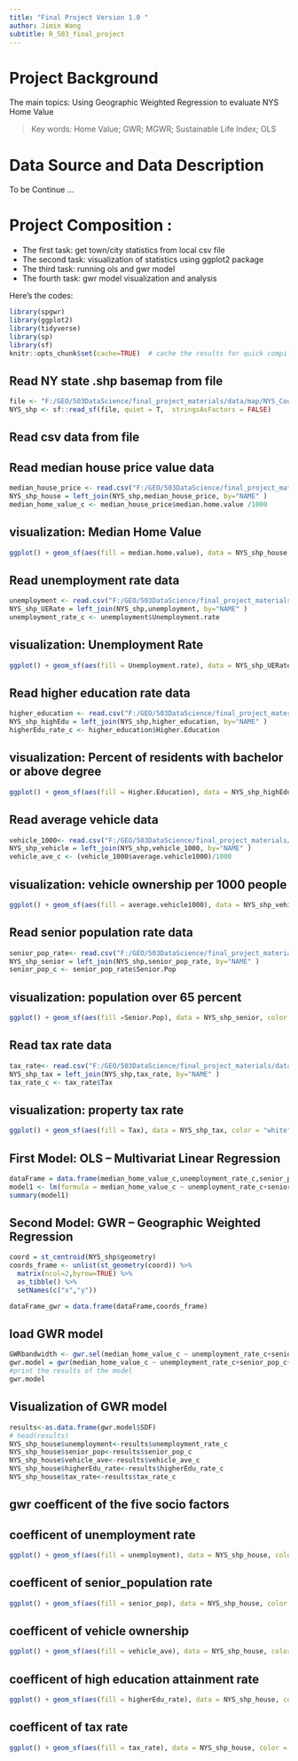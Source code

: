 ```yaml
---
title: "Final Project Version 1.0 "
author: Jimin Wang
subtitle: R_503_final_project
---
```


# Project Background
The main topics: Using Geographic Weighted Regression to evaluate NYS Home Value  

> Key words: Home Value; GWR; MGWR; Sustainable Life Index; OLS

# Data Source and Data Description

To be Continue ...

# Project Composition :

* The first task: get town/city statistics from local csv file 
* The second task: visualization of statistics using ggplot2 package
* The third task: running ols and gwr model
* The fourth task: gwr model visualization and analysis

Here's the codes: 
```r
library(spgwr)
library(ggplot2)
library(tidyverse)
library(sp)
library(sf)
knitr::opts_chunk$set(cache=TRUE)  # cache the results for quick compiling
```

## Read NY state .shp basemap from file
```r
file <- "F:/GEO/503DataScience/final_project_materials/data/map/NYS_County/Counties.shp"
NYS_shp <- sf::read_sf(file, quiet = T,  stringsAsFactors = FALSE)
```


## Read csv data from file
## Read median house price value data
```r
median_house_price <- read.csv("F:/GEO/503DataScience/final_project_materials/data/2014_county/median_house_value_2014.csv")
NYS_shp_house = left_join(NYS_shp,median_house_price, by="NAME" )
median_home_value_c <- median_house_price$median.home.value /1000
```

## visualization: Median Home Value
```r
ggplot() + geom_sf(aes(fill = median.home.value), data = NYS_shp_house,color = "white") + scale_fill_viridis_c(option = "plasma")
```


## Read unemployment rate data
```r
unemployment <- read.csv("F:/GEO/503DataScience/final_project_materials/data/2014_county/unemploymentRate_2014.csv")
NYS_shp_UERate = left_join(NYS_shp,unemployment, by="NAME" )
unemployment_rate_c <- unemployment$Unemployment.rate
```

## visualization: Unemployment Rate
```r
ggplot() + geom_sf(aes(fill = Unemployment.rate), data = NYS_shp_UERate,color = "white") + scale_fill_viridis_c(option = "plasma")
```


## Read higher education rate data
```r
higher_education <- read.csv("F:/GEO/503DataScience/final_project_materials/data/2014_county/high_education_rate_2014.csv")
NYS_shp_highEdu = left_join(NYS_shp,higher_education, by="NAME" )
higherEdu_rate_c <- higher_education$Higher.Education
```

## visualization: Percent of residents with bachelor or above degree
```r
ggplot() + geom_sf(aes(fill = Higher.Education), data = NYS_shp_highEdu, color = "white") + scale_fill_viridis_c(option = "plasma")
```


## Read average vehicle data
```r
vehicle_1000<- read.csv("F:/GEO/503DataScience/final_project_materials/data/2014_county/vehicle_ownership_2014.csv")
NYS_shp_vehicle = left_join(NYS_shp,vehicle_1000, by="NAME" )
vehicle_ave_c <- (vehicle_1000$average.vehicle1000)/1000
```

## visualization: vehicle ownership per 1000 people
```r
ggplot() + geom_sf(aes(fill = average.vehicle1000), data = NYS_shp_vehicle, color = "white") + scale_fill_viridis_c(option = "plasma")
```

## Read senior population rate data
```r
senior_pop_rate<- read.csv("F:/GEO/503DataScience/final_project_materials/data/2014_county/senior_population_2014.csv")
NYS_shp_senior = left_join(NYS_shp,senior_pop_rate, by="NAME" )
senior_pop_c <- senior_pop_rate$Senior.Pop
```

## visualization: population over 65 percent
```r
ggplot() + geom_sf(aes(fill =Senior.Pop), data = NYS_shp_senior, color = "white") + scale_fill_viridis_c(option = "plasma")
```

## Read tax rate data
```r
tax_rate<- read.csv("F:/GEO/503DataScience/final_project_materials/data/2014_county/property_tax_rate_2014.csv")
NYS_shp_tax = left_join(NYS_shp,tax_rate, by="NAME" )
tax_rate_c <- tax_rate$Tax
```

## visualization: property tax rate
```r
ggplot() + geom_sf(aes(fill = Tax), data = NYS_shp_tax, color = "white") + scale_fill_viridis_c(option = "plasma")
```


## First Model: OLS -- Multivariat Linear Regression
```r
dataFrame = data.frame(median_home_value_c,unemployment_rate_c,senior_pop_c,vehicle_ave_c,higherEdu_rate_c,tax_rate_c)
model1 <- lm(formula = median_home_value_c ~ unemployment_rate_c+senior_pop_c+vehicle_ave_c+higherEdu_rate_c+tax_rate_c,dataFrame)
summary(model1)
```

## Second Model: GWR -- Geographic Weighted Regression
```r
coord = st_centroid(NYS_shp$geometry)
coords_frame <- unlist(st_geometry(coord)) %>% 
  matrix(ncol=2,byrow=TRUE) %>% 
  as_tibble() %>% 
  setNames(c("x","y"))

dataFrame_gwr = data.frame(dataFrame,coords_frame)
```

## load GWR model
```r
GWRbandwidth <- gwr.sel(median_home_value_c ~ unemployment_rate_c+senior_pop_c+vehicle_ave_c+higherEdu_rate_c+tax_rate_c, data=dataFrame_gwr, coords=cbind(dataFrame_gwr$x,dataFrame_gwr$y),adapt=T) 
gwr.model = gwr(median_home_value_c ~ unemployment_rate_c+senior_pop_c+vehicle_ave_c+higherEdu_rate_c+tax_rate_c, data=dataFrame_gwr, coords=cbind(dataFrame_gwr$x,dataFrame_gwr$y), adapt=GWRbandwidth, hatmatrix=TRUE, se.fit=TRUE) 
#print the results of the model
gwr.model
```

## Visualization of GWR model
```r
results<-as.data.frame(gwr.model$SDF)
# head(results)
NYS_shp_house$unemployment<-results$unemployment_rate_c
NYS_shp_house$senior_pop<-results$senior_pop_c
NYS_shp_house$vehicle_ave<-results$vehicle_ave_c
NYS_shp_house$higherEdu_rate<-results$higherEdu_rate_c
NYS_shp_house$tax_rate<-results$tax_rate_c
```


## gwr coefficent of the five socio factors 
## coefficent of unemployment rate
```r
ggplot() + geom_sf(aes(fill = unemployment), data = NYS_shp_house, color = "white") + scale_fill_viridis_c(option = "plasma")

```

## coefficent of senior_population rate
```r
ggplot() + geom_sf(aes(fill = senior_pop), data = NYS_shp_house, color = "white") + scale_fill_viridis_c(option = "plasma")

```

## coefficent of vehicle ownership
```r
ggplot() + geom_sf(aes(fill = vehicle_ave), data = NYS_shp_house, color = "white") + scale_fill_viridis_c(option = "plasma")

```

## coefficent of high education attainment rate
```r
ggplot() + geom_sf(aes(fill = higherEdu_rate), data = NYS_shp_house, color = "white") + scale_fill_viridis_c(option = "plasma")

```

## coefficent of tax rate
```r
ggplot() + geom_sf(aes(fill = tax_rate), data = NYS_shp_house, color = "white") + scale_fill_viridis_c(option = "plasma")

```